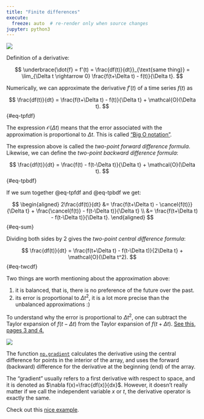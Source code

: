 ```yaml
---
title: "Finite differences"
execute:
  freeze: auto  # re-render only when source changes
jupyter: python3
---
```


![](central_diff.png)

Definition of a derivative:

$$
\underbrace{\dot{f} = f'(t) = \frac{df(t)}{dt}}_{\text{same thing}} = \lim_{\Delta t \rightarrow 0} \frac{f(t+\Delta t) - f(t)}{\Delta t}.
$$

Numerically, we can approximate the derivative $f'(t)$ of a time series $f(t)$ as

$$
\frac{df(t)}{dt} = \frac{f(t+\Delta t) - f(t)}{\Delta t} + \mathcal{O}(\Delta t).
$$ {#eq-tpfdf}

::: {.column-margin}
The expression $\mathcal{O}(\Delta t)$ means that the error associated with the approximation is proportional to $\Delta t$. This is called ["Big O notation"](https://en.wikipedia.org/wiki/Big_O_notation).
:::

The expression above is called the *two-point forward difference formula*.
Likewise, we can define the *two-point backward difference formula*:

$$
\frac{df(t)}{dt} = \frac{f(t) - f(t-\Delta t)}{\Delta t} + \mathcal{O}(\Delta t).
$$ {#eq-tpbdf}

If we sum together @eq-tpfdf and @eq-tpbdf we get:

$$
\begin{aligned}
2\frac{df(t)}{dt} &= \frac{f(t+\Delta t) - \cancel{f(t)}}{\Delta t} + \frac{\cancel{f(t)} - f(t-\Delta t)}{\Delta t} \\
 &= \frac{f(t+\Delta t) - f(t-\Delta t)}{\Delta t}.
\end{aligned}
$$ {#eq-sum}

Dividing both sides by 2 gives the *two-point central difference formula*:

$$
\frac{df(t)}{dt} = \frac{f(t+\Delta t) - f(t-\Delta t)}{2\Delta t} + \mathcal{O}(\Delta t^2). 
$$ {#eq-twcdf}

Two things are worth mentioning about the approximation above:

1. it is balanced, that is, there is no preference of the future over the past.
1. its error is proportional to $\Delta t^2$, it is a lot more precise than the unbalanced approximations :)

::: {.column-margin}
To understand why the error is proportional to $\Delta t^2$, one can subtract the Taylor expansion of $f(t-\Delta t)$ from the Taylor expansion of $f(t+\Delta t)$.
[See this, pages 3 and 4.](https://home.cc.umanitoba.ca/~farhadi/Math2120/Numerical%20Differentiation.pdf)
:::

![](central_diff.png)

The function [`np.gradient`](https://numpy.org/doc/stable/reference/generated/numpy.gradient.html) calculates the derivative using the central difference for points in the interior of the array, and uses the forward (backward) difference for the derivative at the beginning (end) of the array.

::: {.column-margin}
The "gradient" usually refers to a first derivative with respect to space, and it is denoted as $\nabla f(x)=\frac{df(x)}{dx}$. However, it doesn't really matter if we call the independent variable $x$ or $t$, the derivative operator is exactly the same.
:::

Check out this [nice example](https://gist.github.com/astrojuanlu/e4d47fec5d94d2224762a61680419eb2).